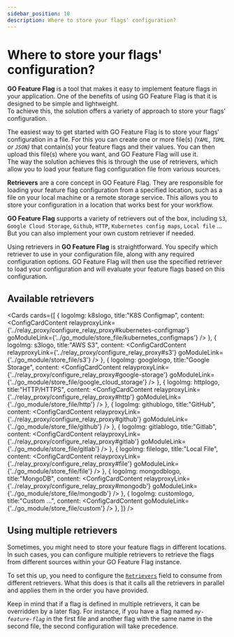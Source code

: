 ```yaml
---
sidebar_position: 10
description: Where to store your flags' configuration?
---
```



# Where to store your flags' configuration?
**GO Feature Flag** is a tool that makes it easy to implement feature flags in your application. One of the benefits of 
using GO Feature Flag is that it is designed to be simple and lightweight.  
To achieve this, the solution offers a variety of approach to store your flags' configuration.

The easiest way to get started with GO Feature Flag is to store your flags' configuration in a file.
For this you can create one or more file(s) _(`YAML`, `TOML` or `JSON`)_ that contain(s) your feature
flags and their values. You can then upload this file(s) where you want, and GO Feature Flag will use it.  
The way the solution achieves this is through the use of retrievers, which allow you to load your feature flag 
configuration file from various sources.

**Retrievers** are a core concept in GO Feature Flag. They are responsible for loading your feature flag configuration
from a specified location, such as a file on your local machine or a remote storage service. This allows you to
store your configuration in a location that works best for your workflow.

**GO Feature Flag** supports a variety of retrievers out of the box, including `S3`, `Google Cloud Storage`, `Github`, 
`HTTP`, `Kubernetes config maps`, `Local file` ...  
But you can also implement your own custom retriever if needed.

Using retrievers in **GO Feature Flag** is straightforward. You specify which retriever to use in your configuration
file, along with any required configuration options. GO Feature Flag will then use the specified retriever to load your 
configuration and will evaluate your feature flags based on this configuration.

## Available retrievers

<Cards cards={[
  {
    logoImg: k8slogo,
    title:"K8S Configmap",
    content: <ConfigCardContent
      relayproxyLink={'../relay_proxy/configure_relay_proxy#kubernetes-configmap'}
      goModuleLink={'../go_module/store_file/kubernetes_configmaps'}
    />
  },
  {
    logoImg: s3logo,
    title:"AWS S3",
    content: <ConfigCardContent
      relayproxyLink={'../relay_proxy/configure_relay_proxy#s3'}
      goModuleLink={'../go_module/store_file/s3'}
    />
  },
  {
    logoImg: googlelogo,
    title:"Google Storage",
    content: <ConfigCardContent
      relayproxyLink={'../relay_proxy/configure_relay_proxy#google-storage'}
      goModuleLink={'../go_module/store_file/google_cloud_storage'}
    />
  },
  {
    logoImg: httplogo,
    title:"HTTP/HTTPS",
    content: <ConfigCardContent
      relayproxyLink={'../relay_proxy/configure_relay_proxy#http'}
      goModuleLink={'../go_module/store_file/http'}
    />
  },
  {
    logoImg: githublogo,
    title:"GitHub",
    content: <ConfigCardContent
      relayproxyLink={'../relay_proxy/configure_relay_proxy#github'}
      goModuleLink={'../go_module/store_file/github'}
    />
  },
  {
    logoImg: gitlablogo,
    title:"Gitlab",
    content: <ConfigCardContent
      relayproxyLink={'../relay_proxy/configure_relay_proxy#gitlab'}
      goModuleLink={'../go_module/store_file/gitlab'}
    />
  },
  {
    logoImg: filelogo,
    title:"Local File",
    content: <ConfigCardContent
      relayproxyLink={'../relay_proxy/configure_relay_proxy#file'}
      goModuleLink={'../go_module/store_file/file'}
    />
  },
  {
    logoImg: mongodblogo,
    title:"MongoDB",
    content: <ConfigCardContent
      relayproxyLink={'../relay_proxy/configure_relay_proxy#mongodb'}
      goModuleLink={'../go_module/store_file/mongodb'}
    />
  },
  {
    logoImg: customlogo,
    title:"Custom ...",
    content: <ConfigCardContent
      goModuleLink={'../go_module/store_file/custom'}
    />
  },
]} />



## Using multiple retrievers
Sometimes, you might need to store your feature flags in different locations.
In such cases, you can configure multiple retrievers to retrieve the flags from different sources within your GO Feature
Flag instance.

To set this up, you need to configure the [`Retrievers`](../go_module/configuration#configuration-fields) field to consume from different retrievers.
What this does is that it calls all the retrievers in parallel and applies them in the order you have provided.

Keep in mind that if a flag is defined in multiple retrievers, it can be overridden by a later flag. For instance,
if you have a flag named _`my-feature-flag`_ in the first file and another flag with the same name in the second file, the second configuration will take precedence.
